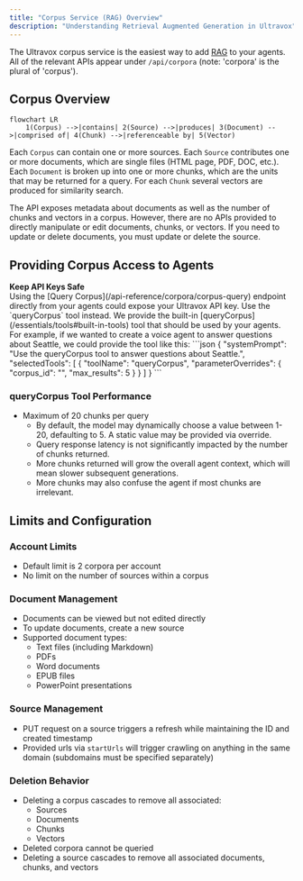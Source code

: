 ```yaml
---
title: "Corpus Service (RAG) Overview"
description: "Understanding Retrieval Augmented Generation in Ultravox"
---
```


The Ultravox corpus service is the easiest way to add [RAG](https://en.wikipedia.org/wiki/Retrieval-augmented_generation) to your agents. All of the relevant APIs appear under `/api/corpora` (note: 'corpora' is the plural of 'corpus').

## Corpus Overview
```mermaid
flowchart LR
    1(Corpus) -->|contains| 2(Source) -->|produces| 3(Document) -->|comprised of| 4(Chunk) -->|referenceable by| 5(Vector)
```

Each `Corpus` can contain one or more sources. Each `Source` contributes one or more documents, which are single files (HTML page, PDF, DOC, etc.). Each `Document` is broken up into one or more chunks, which are the units that may be returned for a query. For each `Chunk` several vectors are produced for similarity search.

The API exposes metadata about documents as well as the number of chunks and vectors in a corpus. However, there are no APIs provided to directly manipulate or edit documents, chunks, or vectors. If you need to update or delete documents, you must update or delete the source.

## Providing Corpus Access to Agents
<Warning>
  <b>Keep API Keys Safe</b>
  <br />
  Using the [Query Corpus](/api-reference/corpora/corpus-query) endpoint directly from your agents could expose your Ultravox API key. Use the `queryCorpus` tool instead.
</Warning>
We provide the built-in [queryCorpus](/essentials/tools#built-in-tools) tool that should be used by your agents. For example, if we wanted to create a voice agent to answer questions about Seattle, we could provide the tool like this:
    ```json
    {
      "systemPrompt": "Use the queryCorpus tool to answer questions about Seattle.",
      "selectedTools": [
        {
          "toolName": "queryCorpus", 
          "parameterOverrides": {
            "corpus_id": "<your_corpus_id_here>",
            "max_results": 5
          }
        }
      ]
    }
    ```

### queryCorpus Tool Performance
- Maximum of 20 chunks per query
  - By default, the model may dynamically choose a value between 1-20, defaulting to 5. A static value may be provided via override.
  - Query response latency is not significantly impacted by the number of chunks returned.
  - More chunks returned will grow the overall agent context, which will mean slower subsequent generations.
  - More chunks may also confuse the agent if most chunks are irrelevant.

## Limits and Configuration

### Account Limits
- Default limit is 2 corpora per account
- No limit on the number of sources within a corpus

### Document Management
- Documents can be viewed but not edited directly
- To update documents, create a new source
- Supported document types:
  - Text files (including Markdown)
  - PDFs
  - Word documents
  - EPUB files
  - PowerPoint presentations

### Source Management
- PUT request on a source triggers a refresh while maintaining the ID and created timestamp
- Provided urls via `startUrls` will trigger crawling on anything in the same domain (subdomains must be specified separately)

### Deletion Behavior
- Deleting a corpus cascades to remove all associated:
  - Sources
  - Documents
  - Chunks
  - Vectors
- Deleted corpora cannot be queried
- Deleting a source cascades to remove all associated documents, chunks, and vectors